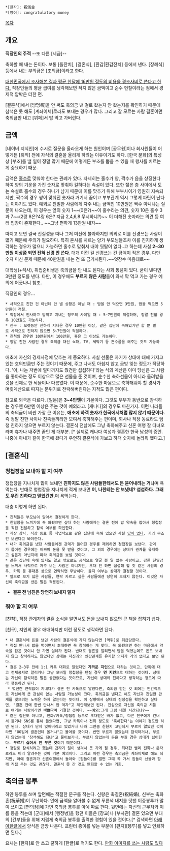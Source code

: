  *[한자]: 祝儀金
 *[영어]: congratulatory money

[[목차]]
== 개요 ==
'''직장인의 주적'''
--또 다른 [세금]--

축하할 때 내는 돈이다. 보통 [돌잔치], [결혼식], [환갑|환갑잔치] 등에서 낸다. [장례식] 등에서 내는 부의금은 [조의금]이라고 한다.

[http://www.yonhapnews.co.kr/economy/2014/09/17/0302000000AKR20140917037400003.HTML 대한민국에서 조사해본 결과 평균 한달에 16만원 정도의 비용을 경조사비로 쓴다고 한다.] 직장인들의 평균 급여를 생각해보면 적지 않은 금액이고 순수 현찰이라는 점에서 경제적 압박은 더한 편.

[결혼식]에서 [방명록]을 안 써도 축의금 낸 걸로 왔는지 안 왔는지를 확인하기 때문에 참석은 못 해도 [계좌이체]로라도 보내는 경우가 많다. 그리고 잘 모르는 사람 결혼이면 축의금만 내고 [뷔페]서 밥 먹고 가버린다.

== 금액 ==
[네이버 지식인]에 수시로 질문을 올라오게 하는 원인이며 [공무원]이나 회사원들이 어떻게든 [퇴직] 전에 자식의 결혼을 올리게 하려는 이유이기도 하다. [한국 문화]의 특성상 [부조]를 낼 일이 정말 많기 때문에 어떻게든 부조를 뽑을 수 있을 때 행사를 치르는 게 중요하기 때문.

금액은 [[홀수]]로 맞춰야 한다는 관례가 있다. 자세히는 홀수가 양, 짝수가 음을 상징한다 하여 양의 기운을 가진 숫자로 맞춰야 길하다는 속설이 있다. 또한 젊은 층 사이에서 도는 속설로 홀수의 경우 하나가 남기 때문에 이를 맞추기 위해 부부사이가 영원히 지속되지만, 짝수의 경우 쌍이 맞춰진 숫자라 거기서 끝이고 부부관계 역시 그렇게 파탄이 난다는 이야기도 있다. 예외로 친밀한 사람에게 자주 내는 금액인 10만원은 짝수 아니냐는 질문이 나오는데, 이 경우는 앞의 숫자 1~~(0은?)~~이 홀수라는 의견, 숫자 10은 홀수 3과 7~~(2랑 8은?4랑 6은? 지금 2,4,6,8 무시하냐?)~~ 이 더해진 숫자라는 의견 등 여러 입장이 존재한다.. ~~그냥 편하게 13만원 내자~~

따지고 보면 결국 진실성을 떠나 그저 미신에 불과하지만 의외로 이를 신경쓰는 사람이 많기 때문에 주의가 필요하다. 특히 혼사를 치르는 양가 부모님들조차 이를 진지하게 생각하는 경우가 많으니 가능하면 홀수로 맞춰서 내야 뒷탈이 없다..고 하는데 사실 '''2~30만원 이상쯤 되면 전혀 신경 안 쓴다'''. 대개 이런 걸 신경쓰는 건 금액이 적은 경우. 다만 숫자 미신 문제 때문에 40만원을 내는 건 또 금기시된다.~~엿장수 마음대로~~

대학생(+석사), 취업준비생은 축의금을 안 내도 된다는 사회 통념이 있다. 굳이 낸다면 3만원 정도를 낸다. 다만, 이 경우에도 '''부르지 않은 사람'''들이 와서 막 먹고 가는 경우 예의에 어긋나니 참조.

직장인의 경우...
 * 사적으로 친한 건 아닌데 안 낼 상황은 아닐 때 : 밥을 안 먹으면 3만원, 밥을 먹으면 5만원이 적절.
 * 직장에서 인사하고 밥먹고 지내는 정도의 사이일 때 : 5~7만원이 적절하며, 정말 친할 경우 10만원도 가능하다.
 * 친구 : 오랫동안 친하게 지내온 경우 10만원 이상, 같은 집단에 속해있기만 할 뿐 별로 사적으로 친하지 않으면 5~7만원이 적절하다.
 * 친척의 경우엔 10만원에서 100만원, 혹은 그 이상도 가능하다. 
 * 정말 친한 사람인 경우 축의금 대신 쇼파, TV, 세탁기 등 혼수품을 해주는 것도 가능하다.

애초에 자신의 경제사정에 맞추는 게 중요하다. 사실 선물은 자기가 상대에 대해 가지고 있는 호의만큼만 주는 것이기 때문에, 주고 나서도 아쉽지 않고 금방 잊는 정도가 적당하다. '아, 나는 저번에 얼마까지도 줬건만 섭섭하다'라는 식의 계산은 이미 당신은 그 사람을 좋아하는 정도 이상으로 많은 선물을 준 것이며, 순수한 축하선물이 아니라 돌려받을 것을 전제로 한 뇌물이나 다름없다. 이 때문에, 순수한 마음으로 축하해줘야 할 경사가 머릿계산으로 따지는 분위기로 전락해버린다는 지적도 많은 편이다. 

참고로 외국은 다르다. [일본]은 '''3~4만엔'''이 기본이다. 그것도 부부가 동반으로 참석하는 경우엔 6만엔 이상은 주는 것이 예의라고. [캐나다]의 경우도 마찬가지. 이런 나라들의 축의금이 비싼 가장 큰 이유는, '''애초에 하객 숫자가 한국에서처럼 많지 않기 때문이다.''' 즉 정말 친한 사이나 친족들끼리만 모여서 축하해주는 편이며, 회사나 직장 동료라도 엄청 친하지 않으면 부르지 않는다. 결혼식 전날에도 그냥 축하해주고 신혼 여행 잘 다녀오라며 휴가나 내주면 끝인 게 대부분. [* 실제로 캐나다 여성과 결혼한 한국 남성의 증언. 나중에 아내가 같이 한국에 왔다가 우연히 결혼식에 가보고 하객 숫자에 놀라워 했다고.]
== [결혼식] ==
=== 청첩장을 보내야 할 지 여부 ===
청첩장을 지나치게 많이 보내면 '''친하지도 않은 사람들한테서도 돈 뜯어내려는 거냐'''며 욕 먹는다. 반대로 청첩장을 지나치게 적게 보내면 '''어, 나한테는 안 보냈네? 섭섭하다. 그래도 우린 친하다고 믿었건만.'''며 욕먹는다. 

대충 이렇게 하면 된다.
 * 친척들은 부모님이 알아서 결정하게 한다.
 * 친밀함을 느끼기에 꼭 와줬으면 싶다 하는 사람에게는 결혼 전에 밥 약속을 잡아서 청첩장을 직접 전달하고 참석 여부를 확인한다.
 * 직장 상사, 직장 동료 등 직업적으로 같은 집단에 속해 있으면 사실 [[답이 없다]]. 거의 무조건 보낸다고 봐야한다.
 * 내가 축의금을 냈던 사람들에겐 관계가 틀어진 경우를 제외하면 청첩장을 보낸다. 관계가 틀어진 경우에는 어짜피 돈을 못 받을 것이고, 그 외의 경우에는 상대가 관계를 유지하고 싶은지 아닌지에 따라 축의금을 보낼 것이다.
 * 같은 집단에 속해 있지도 않고 앞으로도 공적으로 얼굴 볼 일 없는 사람이고, 강한 친밀감을 느껴서 사적으로 자주 보는 사람은 아니지만, 초대 안 하면 섭섭해 할 것 같은 사람의 경우, 카톡 등 휴대폰 상으로 연락하면 무방하다. 올지 여부는 상대가 결정할 것이다.
 * 앞으로 보기 싫은 사람들, 연락 자르고 싶은 사람들에겐 당연히 보내지 않는다. 이것은 자신이 축의금을 냈든 말든 적용된다.
* '''결혼 전 남친은 당연히 보내지 말자'''
=== 줘야 할 지 여부 ===
[친척], 직장 관계자의 결혼 소식을 알면서도 돈을 보내지 않으면 큰 책을 잡히기 쉽다.

[친구], 지인의 경우 애매하지만 이런 정도로 생각하면 된다.
 * 내 결혼식에 돈을 냈던 사람의 결혼식에 가지 않는다면 [먹튀]로 취급당한다.
 * 직접 만나서 밥을 먹이면서 초대하면 꼭 참석하는 게 맞다. 꼭 와줬으면 하는 마음에서 약속을 잡은 것이니 안 가면 실례가 된다. 반대로 결혼을 알리면서 밥을 먹였는데도 돈도 보내지 않고 참석하지도 않았다면 상대는 자신과의 인간관계를 유지할 의지가 거의 없다고 보면 된다.
 * 결혼 2~3주 전에 1:1 카톡 대화로 알렸다면 '''가까운 지인'''으로 대하는 것이고, 단톡에 대고 전체공지로 알리거나 그냥 모바일 청첩장을 던질 경우 '''먼 지인'''으로 대하는 것이다. 상대는 자신이 참석하든 말든 상관없다는 뜻이므로, 자신이 상대와 친하다고 생각하는 정도에 따라 행동하면 된다.
  * 몇년간 연락없이 지내다가 결혼 전 카톡으로 알렸다면, 축의금 받는 것 외에는 인간적으로 자신에게 큰 관심이 없는 사람일 가능성이 크다. 축의금을 낸다고 해도 자신과 친밀한 관계를 맺으려는 노력은 하지 않는다는 뜻이다. 이 상황에서 상대의 진정성을 확인하고 싶다면, "결혼 전에 한번 만나서 밥 먹자"고 제안해보면 된다. 진심으로 자신을 축의금 셔틀로 여기는 사람이라면 '''바쁘다'''며 거절할 것이다. ~~예외:그래 그럼 내일 시간되냐?~~
 * 같은 집단도 아니고, 전화/카톡/청첩장 등으로 초대받은 바가 없고, 다른 친구에게 건너서 듣거나 SNS를 통해 들었다면, 그냥 카톡이나 전화 정도로 '축하한다'는 이야기 정도만 하면 된다. 상대가 단지 잊어버리고 있었거나 나와 그만큼 친한지 고민되서 부르지 않았던 것이라면 "OO일에 결혼인데 올거냐"고 물어볼 것이다. 반면 부르지 않았는데 참석하거나, 부르지 않았는데 '참석해도 되냐'고 물어보거나, 부르지 않았는데 돈을 부칠 경우 상대가 싫어한다. '''부르기 싫어서 안 부른 것'''이기 때문이다.
 * 정말로 참석하려고 했는데 갑자기 일이 생겨서 못 가게 될 경우, 최대한 빨리 전화나 문자로라도 미리 알려주는 것이 기본 예의이다. 그리고 이런 경우는 축의금은 계좌이체로 해도 되지만, 아예 결혼자가 신혼여행에서 돌아와 [집들이]를 열면 그때 꼭 가서 집들이 선물과 함께 직접 주는 것도 괜찮다. 결혼식 못 간 것도 만회할 수 있는 기회.

== 축의금 봉투 ==
하얀 봉투를 쓰며 앞면에는 적절한 문구를 적는다. 신랑은 축결혼(祝結婚), 신부는 축화혼(祝華婚)이 무난하다. 안에 금액을 알아볼 수 없게 푸른색 내지를 덧댄 이중봉투가 많이 쓰이고 [편의점]에 가면 축의금 봉투를 아예 따로 판다. 뒷면에는 자신의 근무처와 이름 등을 적는데 [군대]에서 [행정병]을 했던 이들은 [장교]나 [부사관] 결혼 있으면 부대의 [간부]들을 위해 지겹게 축의금 봉투를 출력한 경험이 있을 것이다.[* 검색하면 [[아래아한글]]에서 양식은 금방 나온다. 프린터 종이를 넣는 부분에 [편지][봉투]를 넣고 인쇄하면 된다.]

요새는 [한자]로 안 쓰고 쿨하게 [한글]로 적기도 한다. [http://i.imgur.com/2upAN8Y.jpg 만화 이미지를 쓰는 사람도 있다]
